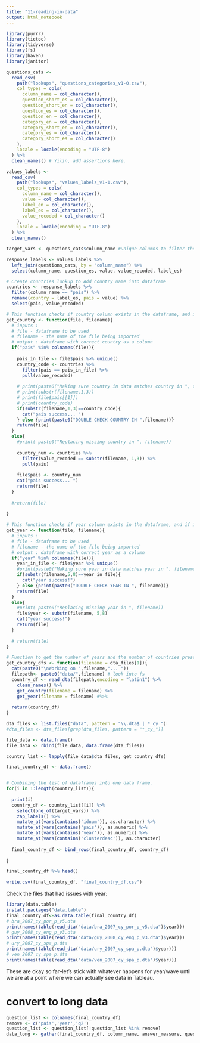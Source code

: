 ```yaml
---
title: "11-reading-in-data"
output: html_notebook
---
```


```r
library(purrr)
library(tictoc)
library(tidyverse)
library(fs)
library(haven)
library(janitor)
```

```r
questions_cats <-
  read_csv(
    path("lookups", "questions_categories_v1-0.csv"),
    col_types = cols(
      column_name = col_character(),
      question_short_es = col_character(),
      question_short_en = col_character(),
      question_es = col_character(),
      question_en = col_character(),
      category_en = col_character(),
      category_short_en = col_character(),
      category_es = col_character(),
      category_short_es = col_character()
    ),
    locale = locale(encoding = "UTF-8")
  ) %>%
  clean_names() # Yilin, add assertions here.

values_labels <-
  read_csv(
    path("lookups", "values_labels_v1-1.csv"),
    col_types = cols(
      column_name = col_character(),
      value = col_character(),
      label_en = col_character(),
      label_es = col_character(),
      value_recoded = col_character()
    ),
    locale = locale(encoding = "UTF-8")
  ) %>%
  clean_names() 
```


```r

target_vars <- questions_cats$column_name #unique columns to filter the data by

response_labels <- values_labels %>%
  left_join(questions_cats, by = "column_name") %>%
  select(column_name, question_es, value, value_recoded, label_es)

# Create countries lookup to Add country name into dataframe
countries <- response_labels %>%
  filter(column_name == "pais") %>%
  rename(country = label_es, pais = value) %>%
  select(pais, value_recoded)

```


```r

# This function checks if country column exists in the dataframe, and if it does then it makes sure that the country matches the country code.  If it doesn't then it adds the country code from the name of file. 
get_country <- function(file, filename){
  # inputs : 
  # file - dataframe to be used
  # filename - the name of the file being imported
  # output : dataframe with correct country as a column
  if("pais" %in% colnames(file)){
    
    pais_in_file <- file$pais %>% unique()
    country_code <- countries %>% 
      filter(pais == pais_in_file) %>% 
      pull(value_recoded)
    
    # print(paste0("Making sure country in data matches country in ", filename))
    # print(substr(filename,1,3))
    # print(file$pais[[1]])
    # print(country_code)
    if(substr(filename,1,3)==country_code){
      cat("pais success... ")
    } else {print(paste0("DOUBLE CHECK COUNTRY IN ",filename))}
    return(file)
  }
  else{
    #print( paste0("Replacing missing country in ", filename))
    
    country_num <- countries %>% 
      filter(value_recoded == substr(filename, 1,3)) %>% 
      pull(pais)
    
    file$pais <- country_num
    cat("pais success... ")
    return(file)
  }
  
  #return(file)
  
}
```





```r

# This function checks if year column exists in the dataframe, and if it does then it makes sure that the year matches the year in filename.  If it doesn't then it adds the year from the name of file. 
get_year <- function(file, filename){
  # inputs : 
  # file - dataframe to be used
  # filename - the name of the file being imported
  # output : dataframe with correct year as a column
  if("year" %in% colnames(file)){
    year_in_file <- file$year %>% unique()
    #print(paste0("Making sure year in data matches year in ", filename))
    if(substr(filename,5,8)==year_in_file){
      cat("year success!")
    } else {print(paste0("DOUBLE CHECK YEAR IN ", filename))}
    return(file)
  }
  else{
    #print( paste0("Replacing missing year in ", filename))
    file$year <- substr(filename, 5,8)
    cat("year success!")
    return(file)
  }
  
  # return(file)
}

```


```r
# Function to get the number of years and the number of countries present in each file
get_country_dfs <- function(filename = dta_files[1]){
  cat(paste0("\nWorking on ",filename,"... "))
  filepath<- paste0("data/",filename) # look into fs
  country_df <- read_dta(filepath,encoding = "latin1") %>% 
    clean_names() %>% 
    get_country(filename = filename) %>% 
    get_year(filename = filename) #%>% 
  
  return(country_df)
}

dta_files <- list.files("data", pattern = "\\.dta$ | *_cy_")
#dta_files <- dta_files[grep(dta_files, pattern = "*_cy_")] 

file_data <- data.frame()
file_data <- rbind(file_data, data.frame(dta_files))
```


```r


country_list <- lapply(file_data$dta_files, get_country_dfs)

final_country_df <- data.frame()


# Combining the list of dataframes into one data frame.
for(i in 1:length(country_list)){
  
  print(i)
  country_df <- country_list[[i]] %>% 
    select(one_of(target_vars)) %>% 
    zap_labels() %>% 
    mutate_at(vars(contains('idnum')), as.character) %>% 
    mutate_at(vars(contains('pais')), as.numeric) %>% 
    mutate_at(vars(contains('year')), as.numeric) %>% 
    mutate_at(vars(contains('clusterdesc')), as.character) 
  
  final_country_df <- bind_rows(final_country_df, country_df)
  
}

final_country_df %>% head()

```

```r
write.csv(final_country_df, "final_country_df.csv")
```

Check the files that had issues with year:
```r
library(data.table)
install.packages("data.table")
final_country_df<-as.data.table(final_country_df)
# bra_2007_cy_por_p_v5.dta
print(names(table(read_dta("data/bra_2007_cy_por_p_v5.dta")$year)))
# guy_2008_cy_eng_p_v3.dta
print(names(table(read_dta("data/guy_2008_cy_eng_p_v3.dta")$year)))
# ury_2007_cy_spa_p.dta
print(names(table(read_dta("data/ury_2007_cy_spa_p.dta")$year)))
# ven_2007_cy_spa_p.dta
print(names(table(read_dta("data/ven_2007_cy_spa_p.dta")$year)))
```
These are okay so far--let's stick with whatever happens for year/wave until we are at a point where we can actually see data in Tableau.

# convert to long data

```r
question_list <- colnames(final_country_df)
remove <- c('pais','year','q2')
question_list <- question_list[!question_list %in% remove]
data_long <- gather(final_country_df, column_name, answer_measure, question_list)
```

